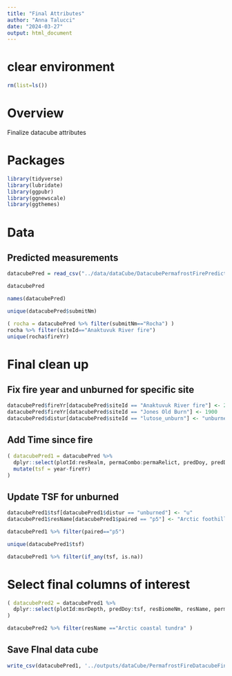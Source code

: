 ```yaml
---
title: "Final Attributes"
author: "Anna Talucci"
date: "2024-03-27"
output: html_document
---
```


# clear environment
```r
rm(list=ls())
```

# Overview
Finalize datacube attributes


# Packages

```r
library(tidyverse)
library(lubridate)
library(ggpubr)
library(ggnewscale)
library(ggthemes)
```


# Data

## Predicted measurements
```r
datacubePred = read_csv("../data/dataCube/DatacubePermafrostFirePredicted.csv")
```

```r
datacubePred
```


```r
names(datacubePred)
```

```r
unique(datacubePred$submitNm)
```

```r
( rocha = datacubePred %>% filter(submitNm=="Rocha") )
rocha %>% filter(siteId=="Anaktuvuk River fire")
unique(rocha$fireYr)
```

# Final clean up

## Fix fire year and unburned for specific site
```r
datacubePred$fireYr[datacubePred$siteId == "Anaktuvuk River fire"] <- 2007
datacubePred$fireYr[datacubePred$siteId == "Jones Old Burn"] <- 1900
datacubePred$distur[datacubePred$siteId == "lutose_unburn"] <- "unburned"
```

## Add Time since fire 

```r
( datacubePred1 = datacubePred %>% 
  dplyr::select(plotId:resRealm, permaCombo:permaRelict, predDoy, predDepth) %>% 
  mutate(tsf = year-fireYr)
)

```

## Update TSF for unburned
```r
datacubePred1$tsf[datacubePred1$distur == "unburned"] <- "u"
datacubePred1$resName[datacubePred1$paired == "p5"] <- "Arctic foothills tundra"
```

```r
datacubePred1 %>% filter(paired=="p5")
```

```r
unique(datacubePred1$tsf)
```

```r
datacubePred1 %>% filter(if_any(tsf, is.na))
```

# Select final columns of interest

```r
( datacubePred2 = datacubePred1 %>%
  dplyr::select(plotId:msrDepth, predDoy:tsf, resBiomeNm, resName, permaExtent)
)
```

```r
datacubePred2 %>% filter(resName =="Arctic coastal tundra" )
```

## Save FInal data cube
```r
write_csv(datacubePred1, '../outputs/dataCube/PermafrostFireDatacubeFinal.csv')
```















